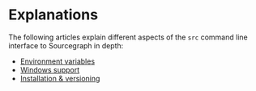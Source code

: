 # Explanations

The following articles explain different aspects of the `src` command line interface to Sourcegraph in depth:

- [Environment variables](./explanations/env)
- [Windows support](./explanations/windows)
- [Installation & versioning](./explanations/versioning)
